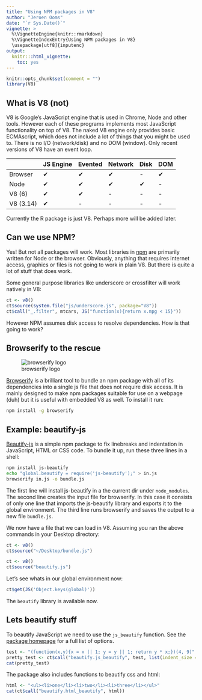 ```yaml
---
title: "Using NPM packages in V8"
author: "Jeroen Ooms"
date: "`r Sys.Date()`"
vignette: >
  %\VignetteEngine{knitr::rmarkdown}
  %\VignetteIndexEntry{Using NPM packages in V8}
  \usepackage[utf8]{inputenc} 
output:
  knitr:::html_vignette:
    toc: yes
---
```


```r
knitr::opts_chunk$set(comment = "")
library(V8)
```

## What is V8 (not)

V8 is Google's JavaScript engine that is used in Chrome, Node and other tools. However each of these programs implements most JavaScript functionality on top of V8. The naked V8 engine only provides basic ECMAscript, which does not include a lot of things that you might be used to. There is no I/O (network/disk) and no DOM (window). Only recent versions of V8 have an event loop.

|            | JS Engine | Evented  | Network | Disk | DOM |
|------------|--------|-----------|------|---------|-----|
| Browser    | ✔      | ✔        | ✔    | -       | ✔   |
| Node       | ✔      | ✔        | ✔    | ✔       | -   |
| V8 (6)     | ✔      | ✔        | -    | -        | -   |
| V8 (3.14)  | ✔      | -        | -    | -        | -   |

Currently the R package is just V8. Perhaps more will be added later.

## Can we use NPM?

Yes! But not all packages will work. Most libraries in [npm](https://www.npmjs.com) are primarily written for Node or the browser. Obviously, anything that requires internet access, graphics or files is not going to work in plain V8. But there is quite a lot of stuff that does work.

Some general purpose libraries like underscore or crossfilter will work natively in V8:

```r
ct <- v8()
ct$source(system.file("js/underscore.js", package="V8"))
ct$call("_.filter", mtcars, JS("function(x){return x.mpg < 15}"))
```

However NPM assumes disk access to resolve dependencies. How is that going to work?

## Browserify to the rescue

![browserify logo](http://jeroen.github.io/V8/browserify.png)

[Browserify](http://browserify.org/) is a brilliant tool to bundle an npm package with all of its dependencies into a single js file that does not require disk access. It is mainly designed to make npm packages suitable for use on a webpage (duh) but it is useful with embedded V8 as well. To install it run:

```bash
npm install -g browserify
```

## Example: beautify-js

[Beautify-js](https://www.npmjs.com/package/js-beautify) is a simple npm package to fix linebreaks and indentation in JavaScript, HTML or CSS code. To bundle it up, run these three lines in a shell:

```bash
npm install js-beautify
echo "global.beautify = require('js-beautify');" > in.js
browserify in.js -o bundle.js
```

The first line will install js-beautify in a the current dir under `node_modules`.
The second line creates the input file for browserify. In this case it consists of only
one line that imports the js-beautify library and exports it to the global environment.
The third line runs browserify and saves the output to a new file `bundle.js`.

We now have a file that we can load in V8. Assuming you ran the above commands in your Desktop directory:

```r
ct <- v8()
ct$source("~/Desktop/bundle.js")
```

```r
ct <- v8()
ct$source("beautify.js")
```

Let's see whats in our global environment now:

```r
ct$get(JS('Object.keys(global)'))
```

The `beautify` library is available now.

## Lets beautify stuff

To beautify JavaScript we need to use the `js_beautify` function. See the [package homepage](https://www.npmjs.com/package/js-beautify) for a full list of options.

```r
test <- "(function(x,y){x = x || 1; y = y || 1; return y * x;})(4, 9)"
pretty_test <- ct$call("beautify.js_beautify", test, list(indent_size = 2))
cat(pretty_test)
```

The package also includes functions to beautify css and html:

```r
html <- "<ul><li>one</li><li>two</li><li>three</li></ul>"
cat(ct$call("beautify.html_beautify", html))
```

